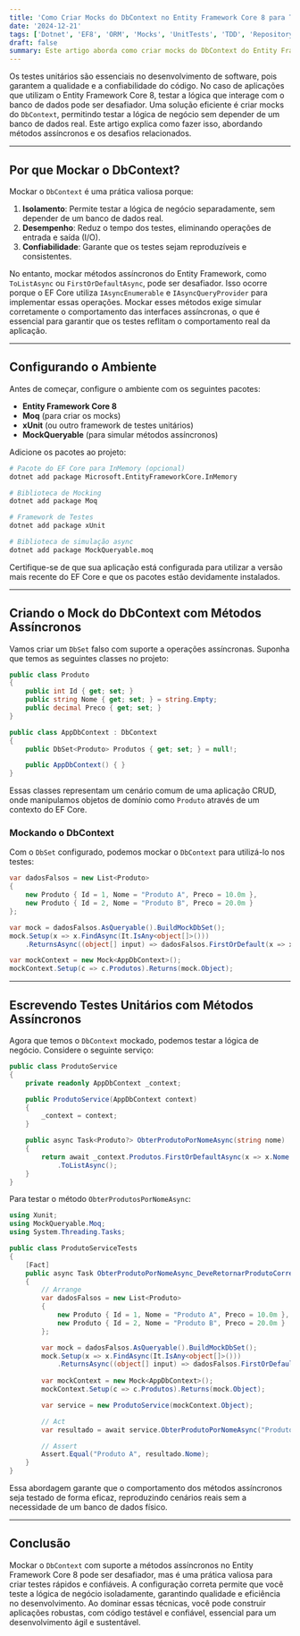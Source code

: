 ```yaml
---
title: 'Como Criar Mocks do DbContext no Entity Framework Core 8 para Testes Unitários'
date: '2024-12-21'
tags: ['Dotnet', 'EF8', 'ORM', 'Mocks', 'UnitTests', 'TDD', 'Repository', 'vscode', 'XUnit', 'Moq', 'MockQueryable']
draft: false
summary: Este artigo aborda como criar mocks do DbContext do Entity Framework Core 8 para realizar testes unitários de forma eficaz e sem a necessidade de um banco de dados real.
---
```


Os testes unitários são essenciais no desenvolvimento de software, pois garantem a qualidade e a confiabilidade do código. No caso de aplicações que utilizam o Entity Framework Core 8, testar a lógica que interage com o banco de dados pode ser desafiador. Uma solução eficiente é criar mocks do `DbContext`, permitindo testar a lógica de negócio sem depender de um banco de dados real. Este artigo explica como fazer isso, abordando métodos assíncronos e os desafios relacionados.

---

## Por que Mockar o DbContext?

Mockar o `DbContext` é uma prática valiosa porque:

1. **Isolamento**: Permite testar a lógica de negócio separadamente, sem depender de um banco de dados real.
2. **Desempenho**: Reduz o tempo dos testes, eliminando operações de entrada e saída (I/O).
3. **Confiabilidade**: Garante que os testes sejam reproduzíveis e consistentes.

No entanto, mockar métodos assíncronos do Entity Framework, como `ToListAsync` ou `FirstOrDefaultAsync`, pode ser desafiador. Isso ocorre porque o EF Core utiliza `IAsyncEnumerable` e `IAsyncQueryProvider` para implementar essas operações. Mockar esses métodos exige simular corretamente o comportamento das interfaces assíncronas, o que é essencial para garantir que os testes reflitam o comportamento real da aplicação.

---

## Configurando o Ambiente

Antes de começar, configure o ambiente com os seguintes pacotes:

- **Entity Framework Core 8**
- **Moq** (para criar os mocks)
- **xUnit** (ou outro framework de testes unitários)
- **MockQueryable** (para simular métodos assíncronos)

Adicione os pacotes ao projeto:

```bash
# Pacote do EF Core para InMemory (opcional)
dotnet add package Microsoft.EntityFrameworkCore.InMemory

# Biblioteca de Mocking
dotnet add package Moq

# Framework de Testes
dotnet add package xUnit

# Biblioteca de simulação async
dotnet add package MockQueryable.moq
```

Certifique-se de que sua aplicação está configurada para utilizar a versão mais recente do EF Core e que os pacotes estão devidamente instalados.

---

## Criando o Mock do DbContext com Métodos Assíncronos

Vamos criar um `DbSet` falso com suporte a operações assíncronas. Suponha que temos as seguintes classes no projeto:

```csharp
public class Produto
{
    public int Id { get; set; }
    public string Nome { get; set; } = string.Empty;
    public decimal Preco { get; set; }
}

public class AppDbContext : DbContext
{
    public DbSet<Produto> Produtos { get; set; } = null!;

    public AppDbContext() { }
}
```

Essas classes representam um cenário comum de uma aplicação CRUD, onde manipulamos objetos de domínio como `Produto` através de um contexto do EF Core.

### Mockando o DbContext

Com o `DbSet` configurado, podemos mockar o `DbContext` para utilizá-lo nos testes:

```csharp
var dadosFalsos = new List<Produto>
{
    new Produto { Id = 1, Nome = "Produto A", Preco = 10.0m },
    new Produto { Id = 2, Nome = "Produto B", Preco = 20.0m }
};

var mock = dadosFalsos.AsQueryable().BuildMockDbSet();
mock.Setup(x => x.FindAsync(It.IsAny<object[]>()))
    .ReturnsAsync((object[] input) => dadosFalsos.FirstOrDefault(x => x.Nome == (string)input[0]));

var mockContext = new Mock<AppDbContext>();
mockContext.Setup(c => c.Produtos).Returns(mock.Object);
```

---

## Escrevendo Testes Unitários com Métodos Assíncronos

Agora que temos o `DbContext` mockado, podemos testar a lógica de negócio. Considere o seguinte serviço:

```csharp
public class ProdutoService
{
    private readonly AppDbContext _context;

    public ProdutoService(AppDbContext context)
    {
        _context = context;
    }

    public async Task<Produto?> ObterProdutoPorNomeAsync(string nome)
    {
        return await _context.Produtos.FirstOrDefaultAsync(x => x.Nome == nome)
            .ToListAsync();
    }
}
```

Para testar o método `ObterProdutosPorNomeAsync`:

```csharp
using Xunit;
using MockQueryable.Moq;
using System.Threading.Tasks;

public class ProdutoServiceTests
{
    [Fact]
    public async Task ObterProdutoPorNomeAsync_DeveRetornarProdutoCorreto()
    {
        // Arrange
        var dadosFalsos = new List<Produto>
        {
            new Produto { Id = 1, Nome = "Produto A", Preco = 10.0m },
            new Produto { Id = 2, Nome = "Produto B", Preco = 20.0m }
        };

        var mock = dadosFalsos.AsQueryable().BuildMockDbSet();
        mock.Setup(x => x.FindAsync(It.IsAny<object[]>()))
            .ReturnsAsync((object[] input) => dadosFalsos.FirstOrDefault(x => x.Nome == (string)input[0]));
        
        var mockContext = new Mock<AppDbContext>();
        mockContext.Setup(c => c.Produtos).Returns(mock.Object);

        var service = new ProdutoService(mockContext.Object);

        // Act
        var resultado = await service.ObterProdutoPorNomeAsync("Produto A");

        // Assert
        Assert.Equal("Produto A", resultado.Nome);
    }
}
```

Essa abordagem garante que o comportamento dos métodos assíncronos seja testado de forma eficaz, reproduzindo cenários reais sem a necessidade de um banco de dados físico.

---

## Conclusão

Mockar o `DbContext` com suporte a métodos assíncronos no Entity Framework Core 8 pode ser desafiador, mas é uma prática valiosa para criar testes rápidos e confiáveis. A configuração correta permite que você teste a lógica de negócio isoladamente, garantindo qualidade e eficiência no desenvolvimento. Ao dominar essas técnicas, você pode construir aplicações robustas, com código testável e confiável, essencial para um desenvolvimento ágil e sustentável.
